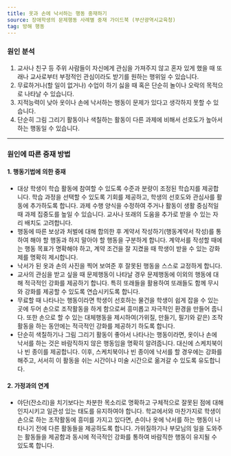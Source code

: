 ```yaml
---
title: 옷과 손에 낙서하는 행동 중재하기
source: 장애학생의 문제행동 사례별 중재 가이드북 (부산광역시교육청)
tag: 방해 행동
---
```


### 원인 분석

1. 교사나 친구 등 주위 사람들이 자신에게 관심을 가져주지 않고 혼자 있게 했을 때 또래나 교사로부터 부정적인 관심이라도 받기를 원하는 행위일 수 있습니다.
2. 무료하거나(할 일이 없거나) 수업이 하기 싫을 때 혹은 단순히 놀이나 오락의 목적으로 나타날 수 있습니다.
3. 지적능력이 낮아 옷이나 손에 낙서하는 행동이 문제가 있다고 생각하지 못할 수 있습니다.
4. 단순히 그림 그리기 활동이나 색칠하는 활동이 다른 과제에 비해서 선호도가 높아서 하는 행동일 수 있습니다.

---

### 원인에 따른 중재 방법

#### 1. 행동기법에 의한 중재

- 대상 학생이 학습 활동에 참여할 수 있도록 수준과 분량이 조정된 학습지를 제공합니다. 학습 과정을 선택할 수 있도록 기회를 제공하고, 학생의 선호도와 관심사를 활동에 추가하도록 합니다. 과제 수행 양식을 수정하여 주거나 활동이 생활 중심적일 때 과제 집중도를 높일 수 있습니다. 교사나 또래의 도움을 추가로 받을 수 있는 자리 배치도 고려합니다.
- 행동에 따른 보상과 처벌에 대해 합의한 후 계약서 작성하기(행동계약서 작성)를 통하여 해야 할 행동과 하지 말아야 할 행동을 구분하게 합니다. 계약서를 작성할 때에는 행동 목표가 명확해야 하고, 계약 조건을 잘 지켰을 때 학생이 받을 수 있는 강화제를 명확히 제시합니다.
- 낙서가 된 옷과 손의 사진을 찍어 보여준 후 잘못된 행동을 스스로 교정하게 합니다.
- 교사의 관심을 받고 싶을 때 문제행동이 나타날 경우 문제행동에 이외의 행동에 대해 적극적인 강화를 제공하기 합니다. 특히 또래들을 활용하여 또래들도 함께 무시와 강화를 제공할 수 있도록 연습시키도록 합니다.
- 무료할 때 나타나는 행동이라면 학생이 선호하는 물건을 학생이 쉽게 잡을 수 있는 곳에 두어 손으로 조작활동을 하게 함으로써 흥미롭고 자극적인 환경을 만들어 줍니다. 또한 손으로 할 수 있는 대체행동을 제시하여(가위질, 만들기, 필기와 같은) 조작활동을 하는 동안에는 적극적인 강화를 제공하기 하도록 합니다.
- 단순히 색칠하기나 그림 그리기 활동이 좋아서 나타나는 행동이라면, 옷이나 손에 낙서를 하는 것은 바람직하지 않은 행동임을 명확히 알려줍니다. 대신에 스케치북이나 빈 종이를 제공합니다. 이후, 스케치북이나 빈 종이에 낙서를 할 경우에는 강화를 해주고, 서서히 이 활동을 쉬는 시간이나 미술 시간으로 옮겨갈 수 있도록 유도합니다.

#### 2. 가정과의 연계

- 야단(잔소리)을 치기보다는 차분한 목소리로 명확하고 구체적으로 잘못된 점에 대해 인지시키고 일관성 있는 태도를 유지하여야 합니다. 학교에서와 마찬가지로 학생이 손으로 하는 조작활동에 흥미를 가지고 있다면, 손이나 옷에 낙서를 하는 행동이 나타나기 전에 다른 활동들을 제공하도록 합니다. 가위질하기나 부모님의 일을 도와주는 활동들을 제공함과 동시에 적극적인 강화를 통하여 바람직한 행동이 유지될 수 있도록 합니다.

